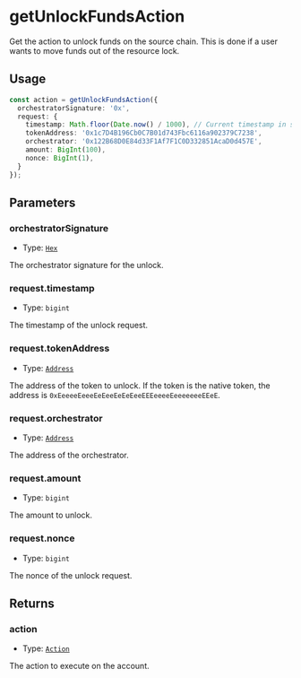 # getUnlockFundsAction

Get the action to unlock funds on the source chain. This is done if a user wants to move funds out of the resource lock.

## Usage

```typescript copy
const action = getUnlockFundsAction({
  orchestratorSignature: '0x',
  request: {
    timestamp: Math.floor(Date.now() / 1000), // Current timestamp in seconds
    tokenAddress: '0x1c7D4B196Cb0C7B01d743Fbc6116a902379C7238',
    orchestrator: '0x122B68D0E84d33F1Af7F1C0D332851AcaD0d457E',
    amount: BigInt(100),
    nonce: BigInt(1),
  }
});
```

## Parameters

### orchestratorSignature

- Type: [`Hex`](https://viem.sh/docs/glossary/types#hex)

The orchestrator signature for the unlock.

### request.timestamp

- Type: `bigint`

The timestamp of the unlock request.

### request.tokenAddress

- Type: [`Address`](https://viem.sh/docs/glossary/types#address)

The address of the token to unlock. If the token is the native token, the address is `0xEeeeeEeeeEeEeeEeEeEeeEEEeeeeEeeeeeeeEEeE`.

### request.orchestrator

- Type: [`Address`](https://viem.sh/docs/glossary/types#address)

The address of the orchestrator.

### request.amount

- Type: `bigint`

The amount to unlock.

### request.nonce

- Type: `bigint`

The nonce of the unlock request.

## Returns

### action

- Type: [`Action`](/module-sdk/glossary/types.mdx#action)

The action to execute on the account.
